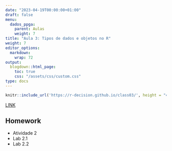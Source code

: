 ---
date: "2023-04-19T00:00:00+01:00"
draft: false
menu:
  dados_ppga:
    parent: Aulas
    weight: 7
title: "Aula 3: Tipos de dados e objetos no R"
weight: 7
editor_options: 
  markdown: 
    wrap: 72
output: 
  blogdown::html_page:
    toc: true
    css: "/assets/css/custom.css"
type: docs
---


```{r echo=FALSE, message=FALSE, warning=FALSE}
knitr::include_url('https://r-decision.github.io/class03/', height = "400px")
```

[LINK](https://r-decision.github.io/class03/)


## Homework
- Atividade 2
- Lab 2.1
- Lab 2.2
